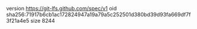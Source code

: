 version https://git-lfs.github.com/spec/v1
oid sha256:71917b6cb1ac172824947a19a79a5c252501d380bd39d93fa669df7f3f21a4e5
size 8244
